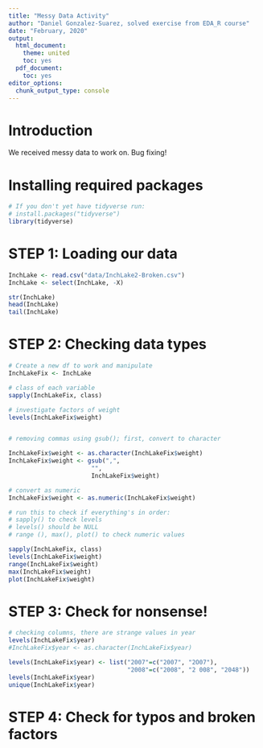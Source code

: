 ```yaml
---
title: "Messy Data Activity"
author: "Daniel Gonzalez-Suarez, solved exercise from EDA_R course"
date: "February, 2020"
output:
  html_document:
    theme: united
    toc: yes
  pdf_document:
    toc: yes
editor_options: 
  chunk_output_type: console
---
```


# Introduction
We received messy data to work on. Bug fixing!

# Installing required packages
```r
# If you don't yet have tidyverse run:
# install.packages("tidyverse")
library(tidyverse)
```


# STEP 1: Loading our data
```r
InchLake <- read.csv("data/InchLake2-Broken.csv")
InchLake <- select(InchLake, -X)

str(InchLake)
head(InchLake)
tail(InchLake)
```


# STEP 2: Checking data types
```r
# Create a new df to work and manipulate
InchLakeFix <- InchLake

# class of each variable
sapply(InchLakeFix, class)

# investigate factors of weight
levels(InchLakeFix$weight)


# removing commas using gsub(); first, convert to character

InchLakeFix$weight <- as.character(InchLakeFix$weight)
InchLakeFix$weight <- gsub(",", 
                       "", 
                       InchLakeFix$weight)

# convert as numeric
InchLakeFix$weight <- as.numeric(InchLakeFix$weight)

# run this to check if everything's in order: 
# sapply() to check levels
# levels() should be NULL
# range (), max(), plot() to check numeric values

sapply(InchLakeFix, class)
levels(InchLakeFix$weight)
range(InchLakeFix$weight)
max(InchLakeFix$weight)
plot(InchLakeFix$weight)
```


# STEP 3: Check for nonsense!
```r
# checking columns, there are strange values in year
levels(InchLakeFix$year)
#InchLakeFix$year <- as.character(InchLakeFix$year)

levels(InchLakeFix$year) <- list("2007"=c("2007", "2O07"), 
                                 "2008"=c("2008", "2 008", "2048"))
levels(InchLakeFix$year)
unique(InchLakeFix$year)

```


# STEP 4: Check for typos and broken factors
```r


```



